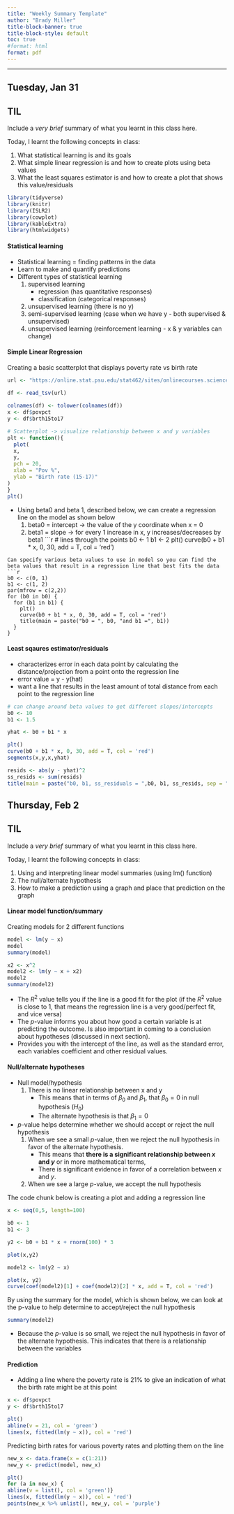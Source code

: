 ```yaml
---
title: "Weekly Summary Template"
author: "Brady Miller"
title-block-banner: true
title-block-style: default
toc: true 
#format: html
format: pdf
---
```


---

## Tuesday, Jan 31

::: {.callout-important}
## TIL

Include a _very brief_ summary of what you learnt in this class here. 

Today, I learnt the following concepts in class:

1. What statistical learning is and its goals
1. What simple linear regression is and how to create plots using beta values
1. What the least squares estimator is and how to create a plot that shows this value/residuals
:::

``` r
library(tidyverse)
library(knitr)
library(ISLR2) 
library(cowplot)
library(kableExtra)
library(htmlwidgets)
```

#### Statistical learning
* Statistical learning = finding patterns in the data
* Learn to make and quantify predictions
* Different types of statistical learning
  1. supervised learning
      - regression (has quantitative responses)
      - classification (categorical responses)
  2. unsupervised learning (there is no y)
  3. semi-supervised learning (case when we have y - both supervised & unsupervised)
  4. unsupervised learning (reinforcement learning - x & y variables can change)



#### Simple Linear Regression

Creating a basic scatterplot that displays poverty rate vs birth rate
``` r
url <- "https://online.stat.psu.edu/stat462/sites/onlinecourses.science.psu.edu.stat462/files/data/poverty/index.txt"
  
df <- read_tsv(url)

colnames(df) <- tolower(colnames(df))
x <- df$povpct
y <- df$brth15to17

# Scatterplot -> visualize relationship between x and y variables
plt <- function(){
  plot(
  x,
  y, 
  pch = 20,
  xlab = "Pov %",
  ylab = "Birth rate (15-17)"
)
}
plt()
```


* Using beta0 and beta 1, described below, we can create a regression line on the model as shown below
  1. beta0 = intercept -> the value of the y coordinate when x = 0
  2. beta1 = slope -> for every 1 increase in x, y increases/decreases by beta1
```r
# lines through the points
b0 <- 1
b1 <- 2
plt()
curve(b0 + b1 * x, 0, 30, add = T, col = 'red')

```
Can specify various beta values to use in model so you can find the beta values that result in a regression line that best fits the data
```r
b0 <- c(0, 1)
b1 <- c(1, 2)
par(mfrow = c(2,2))
for (b0 in b0) {
  for (b1 in b1) {
    plt()
    curve(b0 + b1 * x, 0, 30, add = T, col = 'red')
    title(main = paste("b0 = ", b0, "and b1 =", b1))
  }
}
```

#### Least sqaures estimator/residuals
* characterizes error in each data point by calculating the distance/projection from a point onto the regression line
* error value = y - y(hat)
* want a line that results in the least amount of total distance from each point to the regression line
```r
# can change around beta values to get different slopes/intercepts
b0 <- 10
b1 <- 1.5

yhat <- b0 + b1 * x 

plt()
curve(b0 + b1 * x, 0, 30, add = T, col = 'red')
segments(x,y,x,yhat)

resids <- abs(y - yhat)^2
ss_resids <- sum(resids)
title(main = paste("b0, b1, ss_residuals = ",b0, b1, ss_resids, sep = ","))
```


## Thursday, Feb 2



::: {.callout-important}
## TIL

Include a _very brief_ summary of what you learnt in this class here. 

Today, I learnt the following concepts in class:

1. Using and interpreting linear model summaries (using lm() function)
1. The null/alternate hypothesis
1. How to make a prediction using a graph and place that prediction on the graph
:::

#### Linear model function/summary
Creating models for 2 different functions
```r
model <- lm(y ~ x)
model
summary(model)

x2 <- x^2
model2 <- lm(y ~ x + x2)
model2
summary(model2)
```

* The $R^2$ value tells you if the line is a good fit for the plot (if the  $R^2$ value is close to 1, that means the regression line is a very good/perfect fit, and vice versa)
* The $p$-value informs you about how good a certain variable is at predicting the outcome. Is also important in coming to a conclusion about hypotheses (discussed in next section).
* Provides you with the intercept of the line, as well as the standard error, each variables coefficient and other residual values.





#### Null/alternate hypotheses

* Null model/hypothesis
  1. There is no linear relationship between x and y
      - This means that in terms of $\beta_0$ and $\beta_1$, that $\beta_0 = 0$  in null hypothesis ($H_0$)
      - The alternate hypothesis is that $\beta_1 = 0$
 
* $p$-value helps determine whether we should accept or reject the null hypothesis
   1. When we see a small $p$-value, then we reject the null hypothesis in favor of the alternate hypothesis. 
      - This means that **there is a significant relationship between $x$ and $y$** or in more mathematical terms, 
      - There is significant evidence in favor of a correlation between $x$ and $y$.
   2. When we see a large $p$-value, we accept the null hypothesis


The code chunk below is creating a plot and adding a regression line   
```r
x <- seq(0,5, length=100)

b0 <- 1
b1 <- 3

y2 <- b0 + b1 * x + rnorm(100) * 3

plot(x,y2)

model2 <- lm(y2 ~ x)

plot(x, y2)
curve(coef(model2)[1] + coef(model2)[2] * x, add = T, col = 'red')
```


By using the summary for the model, which is shown below, we can look at the p-value to help determine to accept/reject the null hypothesis
```r
summary(model2)
```
* Because the $p$-value is so small, we reject the null hypothesis in favor of the alternate hypothesis. This indicates that there is a relationship between the variables




#### Prediction

* Adding a line where the poverty rate is 21% to give an indication of what the birth rate might be at this point
```r
x <- df$povpct
y <- df$brth15to17

plt()
abline(v = 21, col = 'green')
lines(x, fitted(lm(y ~ x)), col = 'red')
```

Predicting birth rates for various poverty rates and plotting them on the line
```r
new_x <- data.frame(x = c(1:21))
new_y <- predict(model, new_x)

plt()
for (a in new_x) {
abline(v = list(), col = 'green')}
lines(x, fitted(lm(y ~ x)), col = 'red')
points(new_x %>% unlist(), new_y, col = 'purple')
```